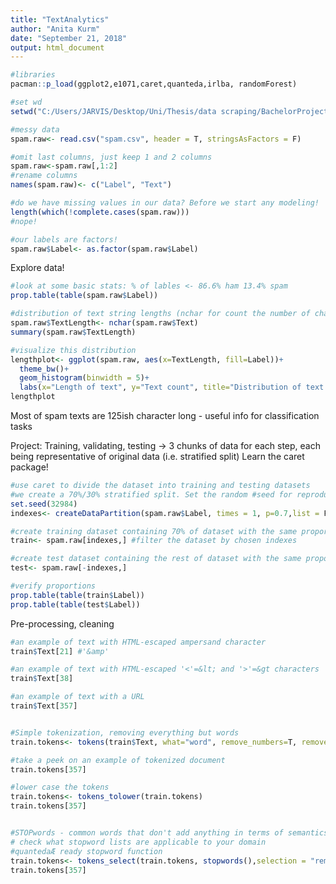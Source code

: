 ```yaml
---
title: "TextAnalytics"
author: "Anita Kurm"
date: "September 21, 2018"
output: html_document
---
```


```r
#libraries
pacman::p_load(ggplot2,e1071,caret,quanteda,irlba, randomForest)

#set wd
setwd("C:/Users/JARVIS/Desktop/Uni/Thesis/data scraping/BachelorProject")

#messy data
spam.raw<- read.csv("spam.csv", header = T, stringsAsFactors = F)

#omit last columns, just keep 1 and 2 columns
spam.raw<-spam.raw[,1:2]
#rename columns
names(spam.raw)<- c("Label", "Text")

#do we have missing values in our data? Before we start any modeling!
length(which(!complete.cases(spam.raw)))
#nope!

#our labels are factors!
spam.raw$Label<- as.factor(spam.raw$Label)
```
Explore data!

```r
#look at some basic stats: % of lables <- 86.6% ham 13.4% spam
prop.table(table(spam.raw$Label))

#distribution of text string lengths (nchar for count the number of characters)  <- craete a column for it too
spam.raw$TextLength<- nchar(spam.raw$Text)
summary(spam.raw$TextLength)

#visualize this distribution
lengthplot<- ggplot(spam.raw, aes(x=TextLength, fill=Label))+
  theme_bw()+
  geom_histogram(binwidth = 5)+
  labs(x="Length of text", y="Text count", title="Distribution of text lengths with class labels")
lengthplot
```
Most of spam texts are 125ish character long - useful info for classification tasks


Project: Training, validating, testing -> 3 chunks of data for each step, each being representative of original data (i.e. stratified split) 
Learn the caret package!
```r
#use caret to divide the dataset into training and testing datasets
#we create a 70%/30% stratified split. Set the random #seed for reproducibility
set.seed(32984)
indexes<- createDataPartition(spam.raw$Label, times = 1, p=0.7,list = F) #spam.raw$Label indicated which variable proportions should be considered for stratified split

#create training dataset containing 70% of dataset with the same proportion of labels as in the original one
train<- spam.raw[indexes,] #filter the dataset by chosen indexes

#create test dataset containing the rest of dataset with the same proportion of labels as in the original one
test<- spam.raw[-indexes,]

#verify proportions
prop.table(table(train$Label))
prop.table(table(test$Label))

```

Pre-processing, cleaning
```r
#an example of text with HTML-escaped ampersand character 
train$Text[21] #'&amp'

#an example of text with HTML-escaped '<'=&lt; and '>'=&gt characters
train$Text[38]

#an example of text with a URL
train$Text[357]


#Simple tokenization, removing everything but words
train.tokens<- tokens(train$Text, what="word", remove_numbers=T, remove_punct=T, remove_symbols=T,remove_hyphens=T)

#take a peek on an example of tokenized document
train.tokens[357]

#lower case the tokens
train.tokens<- tokens_tolower(train.tokens)
train.tokens[357]


#STOPwords - common words that don't add anything in terms of semantics, meaning, predictive power
# check what stopword lists are applicable to your domain
#quantedaÆ ready stopword function
train.tokens<- tokens_select(train.tokens, stopwords(),selection = "remove")
train.tokens[357]
```


